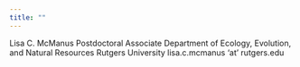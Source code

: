 ```yaml
---
title: ""
---
```


Lisa C. McManus
Postdoctoral Associate
Department of Ecology, Evolution, and Natural Resources
Rutgers University
lisa.c.mcmanus 'at' rutgers.edu
